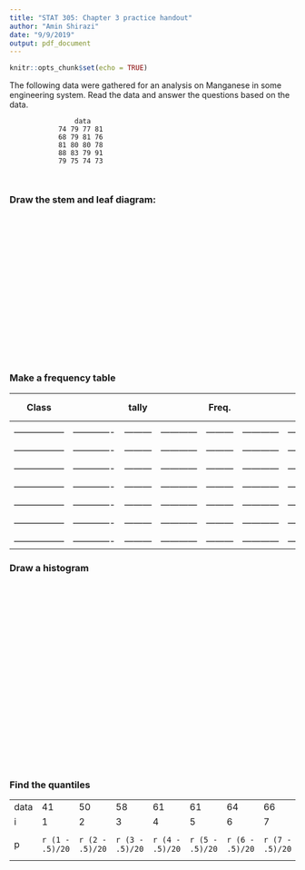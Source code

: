 ```yaml
---
title: "STAT 305: Chapter 3 practice handout"
author: "Amin Shirazi"
date: "9/9/2019"
output: pdf_document
---
```


```r
knitr::opts_chunk$set(echo = TRUE)
```
The following data were gathered for an analysis on Manganese in some engineering system. Read the data and answer the questions based on the data. 

```
                data             
            74 79 77 81         
            68 79 81 76         
            81 80 80 78         
            88 83 79 91         
            79 75 74 73           
            
           
```
### Draw the stem and leaf diagram:
&nbsp;  
&nbsp;  
&nbsp;  
&nbsp;  
&nbsp;  
&nbsp;  
&nbsp;  
&nbsp;
&nbsp;  
&nbsp;  
&nbsp;  
&nbsp;  
&nbsp;  
&nbsp;  
&nbsp;  
&nbsp;

### Make a frequency table 
|  Class          | &nbsp;      |   tally |&nbsp;      |   Freq. |&nbsp;      | relative. Freq.|&nbsp;      |  Cumlative r.f|
|-----------------|-------------|---------|------------|---------|------------|----------------|------------|---------------|
|                 |             |         |            |         |            |                |            |               |
|-----------------|-------------|---------|------------|---------|------------|----------------|------------|---------------|
|                 |             |         |            |         |            |                |            |               |
|-----------------|-------------|---------|------------|---------|------------|----------------|------------|---------------|
|                 |             |         |            |         |            |                |            |               |
|-----------------|-------------|---------|------------|---------|------------|----------------|------------|---------------|
|                 |             |         |            |         |            |                |            |               |
|-----------------|-------------|---------|------------|---------|------------|----------------|------------|---------------|
|                 |             |         |            |         |            |                |            |               |
|-----------------|-------------|---------|------------|---------|------------|----------------|------------|---------------|
|                 |             |         |            |         |            |                |            |               |
|-----------------|-------------|---------|------------|---------|------------|----------------|------------|---------------|
|                 |             |         |            |         |            |                |            |               |
|-----------------|-------------|---------|------------|---------|------------|----------------|------------|---------------|

### Draw a histogram
&nbsp;  
&nbsp;  
&nbsp;  
&nbsp;  
&nbsp;  
&nbsp;  
&nbsp;  
&nbsp;
&nbsp;  
&nbsp;  
&nbsp;  
&nbsp;  
&nbsp;  
&nbsp;  
&nbsp;  
&nbsp;
&nbsp;  
&nbsp;  
&nbsp;  
&nbsp;  
&nbsp;

### Find the quantiles
|          |    |    |    |    |    |    |    |    |    |    |    |    |    |    |    |    |    |    |    |    |  
|------|----|----|----|----|----|----|----|----|----|----|----|----|----|----|----|----|----|----|----|----|
| data | 41 | 50 | 58 | 61 | 61 | 64 | 66 | 67 | 76 | 77 |    |    |    |    |    |    |    |    |    |    |
| i  | 1  |  2 |  3 |  4 |  5 |  6 |  7 |  8 |  9 | 10 |  11| 12 | 13 |  14|15  |16  |17  |18  |19  | 20 |
|p | `r (1 - .5)/20`  |  `r (2 - .5)/20` |  `r (3 - .5)/20` |  `r (4 - .5)/20` |  `r (5 - .5)/20` |  `r (6 - .5)/20` |  `r (7 - .5)/20` |  `r (8 - .5)/20` |  `r (9 - .5)/20` | `r (10 - .5)/20` |`r (11 - .5)/20`  |  `r (12 - .5)/20` |  `r (13 - .5)/20` |  `r (14 - .5)/20` |  `r (15 - .5)/20` |  `r (16 - .5)/20` |  `r (17 - .5)/20` |  `r (18 - .5)/20` |  `r (19 - .5)/20` | `r (20 - .5)/20` |





